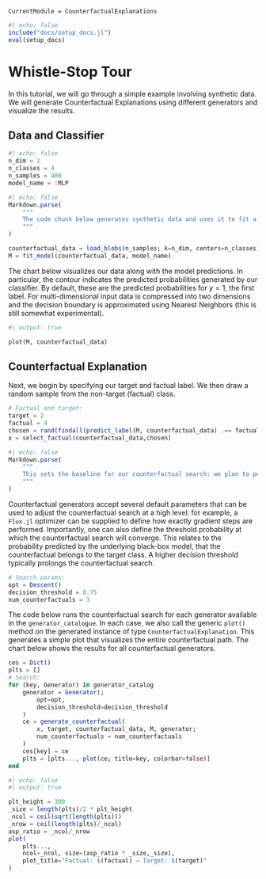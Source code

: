 ```@meta
CurrentModule = CounterfactualExplanations 
```

```julia
#| echo: false
include("docs/setup_docs.jl")
eval(setup_docs)
```

# Whistle-Stop Tour

In this tutorial, we will go through a simple example involving synthetic data. We will generate Counterfactual Explanations using different generators and visualize the results.

## Data and Classifier

```julia
#| echo: false
n_dim = 2
n_classes = 4
n_samples = 400
model_name = :MLP
```

```julia
#| echo: false
Markdown.parse(
    """
    The code chunk below generates synthetic data and uses it to fit a classifier. The outcome variable `counterfactual_data.y` consists of $(n_classes) classes. The input data `counterfactual_data.X` consists of $(n_dim) features. We generate a total of $(n_samples) samples. On the model side, we have specified `model_name = :$(model_name)`. The `fit_model` can be used to fit a number of default models.
    """
)
```

```julia
counterfactual_data = load_blobs(n_samples; k=n_dim, centers=n_classes)
M = fit_model(counterfactual_data, model_name)
```

The chart below visualizes our data along with the model predictions. In particular, the contour indicates the predicted probabilities generated by our classifier. By default, these are the predicted probabilities for $y=1$, the first label. For multi-dimensional input data is compressed into two dimensions and the decision boundary is approximated using Nearest Neighbors (this is still somewhat experimental). 

```julia
#| output: true

plot(M, counterfactual_data)
```


## Counterfactual Explanation

Next, we begin by specifying our target and factual label. We then draw a random sample from the non-target (factual) class.

```julia
# Factual and target:
target = 2
factual = 4
chosen = rand(findall(predict_label(M, counterfactual_data) .== factual))
x = select_factual(counterfactual_data,chosen)
```

```julia
#| echo: false
Markdown.parse(
    """
    This sets the baseline for our counterfactual search: we plan to perturb the factual `x` to change the predicted label from `y`=$(factual) to our target label `target`=$(target).
    """
)
```

Counterfactual generators accept several default parameters that can be used to adjust the counterfactual search at a high level: for example, a `Flux.jl` optimizer can be supplied to define how exactly gradient steps are performed. Importantly, one can also define the threshold probability at which the counterfactual search will converge. This relates to the probability predicted by the underlying black-box model, that the counterfactual belongs to the target class. A higher decision threshold typically prolongs the counterfactual search.

```julia
# Search params:
opt = Descent()
decision_threshold = 0.75
num_counterfactuals = 3
```

The code below runs the counterfactual search for each generator available in the `generator_catalogue`. In each case, we also call the generic `plot()` method on the generated instance of type `CounterfactualExplanation`. This generates a simple plot that visualizes the entire counterfactual path. The chart below shows the results for all counterfactual generators. 

```julia
ces = Dict()
plts = []
# Search:
for (key, Generator) in generator_catalog
    generator = Generator(; 
        opt=opt, 
        decision_threshold=decision_threshold
    )
    ce = generate_counterfactual(
        x, target, counterfactual_data, M, generator;
        num_counterfactuals = num_counterfactuals
    )
    ces[key] = ce
    plts = [plts..., plot(ce; title=key, colorbar=false)]
end
```

```julia
#| echo: false
#| output: true

plt_height = 300
_size = length(plts)/2 * plt_height
_ncol = ceil(sqrt(length(plts)))
_nrow = ceil(length(plts)/_ncol)
asp_ratio = _ncol/_nrow
plot(
    plts..., 
    ncol=_ncol, size=(asp_ratio * _size,_size),
    plot_title="Factual: $(factual) → Target: $(target)"
)
```






